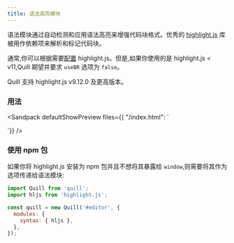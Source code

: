 ```yaml
---
title: 语法高亮模块
---
```


语法模块通过自动检测和应用语法高亮来增强代码块格式。优秀的 [highlight.js](https://highlightjs.org/) 库被用作依赖项来解析和标记代码块。

通常,你可以根据需要[配置](https://highlightjs.readthedocs.io/en/latest/api.html#configure-options) highlight.js。但是,如果你使用的是 highlight.js &lt; v11,Quill 期望并要求 `useBR` 选项为 `false`。

Quill 支持 highlight.js v9.12.0 及更高版本。

### 用法

<Sandpack
  defaultShowPreview
  files={{
  "/index.html":  `
<!-- 包含你喜欢的 highlight.js 样式表 -->
<link href="{{site.highlightjs}}/styles/atom-one-dark.min.css" rel="stylesheet">

<!-- 包含 highlight.js 库 -->
<script src="{{site.highlightjs}}/highlight.min.js"></script>

<link href="{{site.cdn}}/quill.snow.css" rel="stylesheet" />
<script src="{{site.cdn}}/quill.js"></script>

<div id="editor"></div>

<script>
const quill = new Quill('#editor', {
  modules: {
    syntax: true,              // 包含语法模块
    toolbar: [['code-block']]  // 在工具栏中包含按钮
  },
  theme: 'snow'
});

const Delta = Quill.import('delta');
quill.setContents(
  new Delta()
    .insert('const language = "JavaScript";')
    .insert('\\n', { 'code-block': 'javascript' })
    .insert('console.log("I love " + language + "!");')
    .insert('\\n', { 'code-block': 'javascript' })
);
</script>
`}}
/>

### 使用 npm 包

如果你将 highlight.js 安装为 npm 包并且不想将其暴露给 `window`,则需要将其作为选项传递给语法模块:

```js
import Quill from 'quill';
import hljs from 'highlight.js';

const quill = new Quill('#editor', {
  modules: {
    syntax: { hljs },
  },
});
```